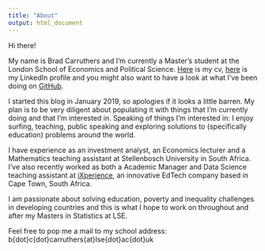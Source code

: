 ```yaml
---
title: "About"
output: html_document
---
```


Hi there!

My name is Brad Carruthers and I'm currently a Master's student at the London School of Economics and Political Science. [Here](/img/carruthers-cv-18-01-2019.pdf) is my cv, [here](https://www.linkedin.com/in/brad-carruthers-7b737190/) is my LinkedIn profile and you might also want to have a look at what I've been doing on [GitHub](https://github.com/BCallumCarr).

I started this blog in January 2019, so apologies if it looks a little barren. My plan is to be very diligent about populating it with things that I'm currently doing and that I'm interested in. Speaking of things I'm interested in: I enjoy surfing, teaching, public speaking and exploring solutions to (specifically education) problems around the world.

I have experience as an investment analyst, an Economics lecturer and a Mathematics teaching assistant at Stellenbosch University in South Africa. I've also recently worked as both a Academic Manager and Data Science teaching assistant at [iXperience](http://ixperience.co.za), an innovative EdTech company based in Cape Town, South Africa.

I am passionate about solving education, poverty and inequality challenges in developing countries and this is what I hope to work on throughout and after my Masters in Statistics at LSE.

Feel free to pop me a mail to my school address: b{dot}c{dot}carruthers{at}lse{dot}ac{dot}uk